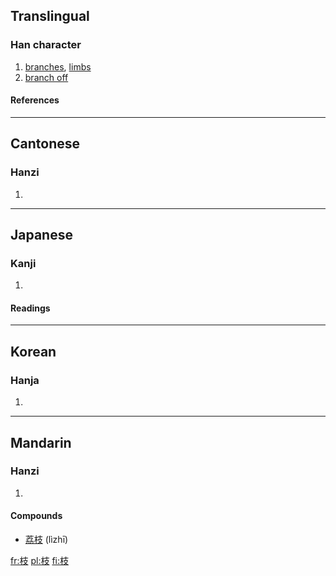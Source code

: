 ==Translingual==
===Han character===
{{Han char|rn=75|rad=木|as=04|sn=8|four=4494<sub>7</sub>|canj=木十水 (DJE)}}
# [[branches]], [[limbs]]
# [[branch off]]
====References====
{{Han ref|kx=0516.120|dkj=14557|dj=0904.060|hdz=21165.070|uh=679D|ud=26525|bh=AA4B|bd=43595}}

----
==Cantonese==
===Hanzi===
{{yue-hanzi|jyut=|y=ji1}}
# {{defn|Cantonese}}

----
==Japanese==
===Kanji===
{{ja-kanji|grade=5|rs=木04}}
# {{defn|Japanese}} 
====Readings====
{{ja-readings|kanon=[[し]] (shi), [[き]] (ki)|goon=[[し]] (shi), [[ぎ]] (gi)|kun=[[えだ]] (eda)|nadzuke=[[え]] (e), [[えだ]] (eda), [[き]] (ki), [[しげ]] (shige), [[しな]] (shina)}}
 

----

==Korean==
===Hanja===
{{ko-hanja|hangeul=[[지]]|eumhun=|rv=ji|mr=chi|y=ci}}
# {{defn|Korean}}

----
==Mandarin==
===Hanzi===
{{cmn-hanzi|pin=[[qí]] (qi2), [[zhī]] (zhi1)|wg=ch'i<sup>2</sup>, chih<sup>1</sup>}}
# {{defn|Mandarin}}

====Compounds====
* [[荔枝]] (lìzhī)

[[fr:枝]]
[[pl:枝]]
[[fi:枝]]